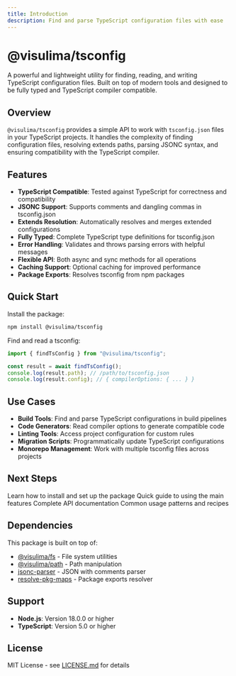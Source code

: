 ```yaml
---
title: Introduction
description: Find and parse TypeScript configuration files with ease
---
```


# @visulima/tsconfig

A powerful and lightweight utility for finding, reading, and writing TypeScript configuration files. Built on top of modern tools and designed to be fully typed and TypeScript compiler compatible.

## Overview

`@visulima/tsconfig` provides a simple API to work with `tsconfig.json` files in your TypeScript projects. It handles the complexity of finding configuration files, resolving extends paths, parsing JSONC syntax, and ensuring compatibility with the TypeScript compiler.

## Features

- **TypeScript Compatible**: Tested against TypeScript for correctness and compatibility
- **JSONC Support**: Supports comments and dangling commas in tsconfig.json
- **Extends Resolution**: Automatically resolves and merges extended configurations
- **Fully Typed**: Complete TypeScript type definitions for tsconfig.json
- **Error Handling**: Validates and throws parsing errors with helpful messages
- **Flexible API**: Both async and sync methods for all operations
- **Caching Support**: Optional caching for improved performance
- **Package Exports**: Resolves tsconfig from npm packages

## Quick Start

Install the package:

```bash
npm install @visulima/tsconfig
```

Find and read a tsconfig:

```typescript
import { findTsConfig } from "@visulima/tsconfig";

const result = await findTsConfig();
console.log(result.path); // /path/to/tsconfig.json
console.log(result.config); // { compilerOptions: { ... } }
```

## Use Cases

- **Build Tools**: Find and parse TypeScript configurations in build pipelines
- **Code Generators**: Read compiler options to generate compatible code
- **Linting Tools**: Access project configuration for custom rules
- **Migration Scripts**: Programmatically update TypeScript configurations
- **Monorepo Management**: Work with multiple tsconfig files across projects

## Next Steps

<Cards>
  <Card title="Installation" href="/installation">
    Learn how to install and set up the package
  </Card>
  <Card title="Getting Started" href="/getting-started">
    Quick guide to using the main features
  </Card>
  <Card title="API Reference" href="/api-reference">
    Complete API documentation
  </Card>
  <Card title="Examples" href="/examples">
    Common usage patterns and recipes
  </Card>
</Cards>

## Dependencies

This package is built on top of:

- [@visulima/fs](https://github.com/visulima/visulima/tree/main/packages/fs) - File system utilities
- [@visulima/path](https://github.com/visulima/visulima/tree/main/packages/path) - Path manipulation
- [jsonc-parser](https://github.com/microsoft/node-jsonc-parser) - JSON with comments parser
- [resolve-pkg-maps](https://github.com/privatenumber/resolve-pkg-maps) - Package exports resolver

## Support

- **Node.js**: Version 18.0.0 or higher
- **TypeScript**: Version 5.0 or higher

## License

MIT License - see [LICENSE.md](https://github.com/visulima/visulima/blob/main/packages/tsconfig/LICENSE.md) for details
